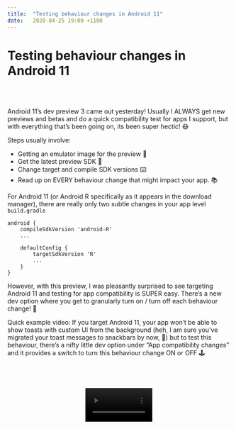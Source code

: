 ```yaml
---
title:  "Testing behaviour changes in Android 11"
date:   2020-04-25 19:00 +1100
---
```





<div className="blog">

# Testing behaviour changes in Android 11
<br/>
<br/>

Android 11’s dev preview 3 came out yesterday! Usually I ALWAYS get new previews and betas and do a quick compatibility test for apps I support, but with everything that’s been going on, its been super hectic! 😷

Steps usually involve:
- Getting an emulator image for the preview 🤖
- Get the latest preview SDK 💽
- Change target and compile SDK versions ⌨️
- Read up on EVERY behaviour change that might impact your app. 📚

For Android 11 (or Android R specifically as it appears in the download manager), there are really only two subtle changes in your app level ```build.gradle```

```
android {
    compileSdkVersion 'android-R'
    ...

    defaultConfig {
        targetSdkVersion 'R'
        ...
    }
}
```

However, with this preview, I was pleasantly surprised to see targeting Android 11 and testing for app compatibility is SUPER easy. There’s a new dev option where you get to granularly turn on / turn off each behaviour change! 👏 

Quick example video: If you target Android 11, your app won’t be able to show toasts with custom UI from the background (heh, I am sure you’ve migrated your toast messages to snackbars by now, 😬) but to test this behaviour, there’s a nifty little dev option under “App compatibility changes” and it provides a switch to turn this behaviour change ON or OFF 🕹

<div align="center">
<br/>
<br/>
<br/>
    <video width="30%" controls autostart autoPlay src={behaviour_changes} type="video/mp4" />
</div>

</div>